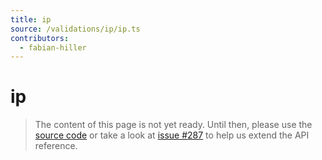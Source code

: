 ```yaml
---
title: ip
source: /validations/ip/ip.ts
contributors:
  - fabian-hiller
---
```


# ip

> The content of this page is not yet ready. Until then, please use the [source code](https://github.com/fabian-hiller/valibot/blob/main/library/src/validations/ip/ip.ts) or take a look at [issue #287](https://github.com/fabian-hiller/valibot/issues/287) to help us extend the API reference.
